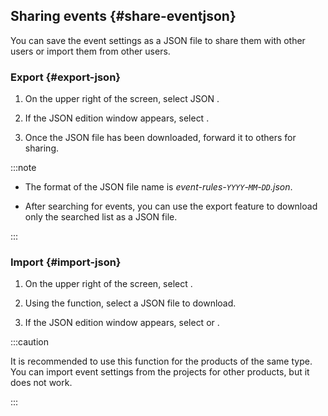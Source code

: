 ## <Cmdname sid={props.sid} /> Sharing events {#share-eventjson}

You can save the <Cmdname sid={props.sid} /> event settings as a JSON file to share them with other users or import them from other users.

### Export {#export-json}

1. On the upper right of the screen, select <span class="uitext">JSON</span> <LinkImage img="ico-export.svg" className="ico" />. 

2. If the JSON edition window appears, select <LinkImage img="ico-export.svg" className="ico" /> <Cmdname sid="export" className="uitext" />.

3. Once the JSON file has been downloaded, forward it to others for sharing.

:::note

- The format of the JSON file name is _event-rules-`YYYY`-`MM`-`DD`.json_.

- After searching for events, you can use the export feature to download only the searched list as a JSON file.

:::

### Import {#import-json}

1. On the upper right of the screen, select <LinkImage img="ico-import.svg" className="ico" />.

2. Using the <Cmdname sid="export" className="uitext" /> function, select a JSON file to download.

3. If the JSON edition window appears, select <Cmdname sid="add_to_list" className="uitext" /> or <Cmdname sid="overwrite" className="uitext" />.

:::caution

It is recommended to use this function for the products of the same type. You can import event settings from the projects for other products, but it does not work.

:::

